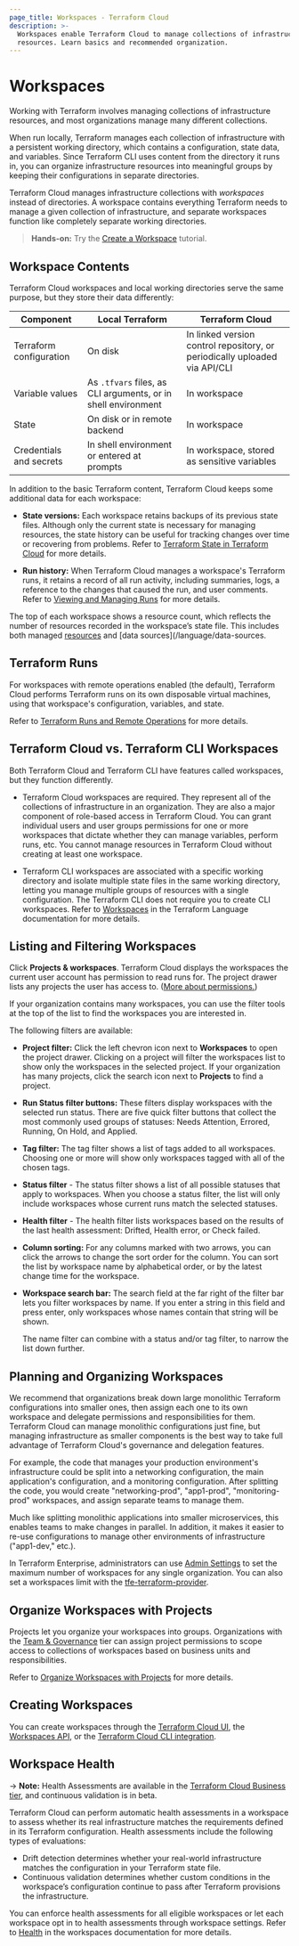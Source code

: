 ```yaml
---
page_title: Workspaces - Terraform Cloud
description: >-
  Workspaces enable Terraform Cloud to manage collections of infrastructure
  resources. Learn basics and recommended organization.
---
```


# Workspaces

Working with Terraform involves managing collections of infrastructure resources, and most organizations manage many different collections.

When run locally, Terraform manages each collection of infrastructure with a persistent working directory, which contains a configuration, state data, and variables. Since Terraform CLI uses content from the directory it runs in, you can organize infrastructure resources into meaningful groups by keeping their configurations in separate directories.

Terraform Cloud manages infrastructure collections with _workspaces_ instead of directories. A workspace contains everything Terraform needs to manage a given collection of infrastructure, and separate workspaces function like completely separate working directories.

> **Hands-on:** Try the [Create a Workspace](https://learn.hashicorp.com/tutorials/terraform/cloud-workspace-create?in=terraform/cloud-get-started) tutorial.

## Workspace Contents

Terraform Cloud workspaces and local working directories serve the same purpose, but they store their data differently:

| Component               | Local Terraform                                               | Terraform Cloud                                                            |
| ----------------------- | ------------------------------------------------------------- | -------------------------------------------------------------------------- |
| Terraform configuration | On disk                                                       | In linked version control repository, or periodically uploaded via API/CLI |
| Variable values         | As `.tfvars` files, as CLI arguments, or in shell environment | In workspace                                                               |
| State                   | On disk or in remote backend                                  | In workspace                                                               |
| Credentials and secrets | In shell environment or entered at prompts                    | In workspace, stored as sensitive variables                                |

In addition to the basic Terraform content, Terraform Cloud keeps some additional data for each workspace:

- **State versions:** Each workspace retains backups of its previous state files. Although only the current state is necessary for managing resources, the state history can be useful for tracking changes over time or recovering from problems. Refer to [Terraform State in Terraform Cloud](/cloud-docs/workspaces/state) for more details.

- **Run history:** When Terraform Cloud manages a workspace's Terraform runs, it retains a record of all run activity, including summaries, logs, a reference to the changes that caused the run, and user comments. Refer to [Viewing and Managing Runs](/cloud-docs/run/manage) for more details.

<!-- BEGIN: TFC:only name:managed-resources -->
The top of each workspace shows a resource count, which reflects the number of resources recorded in the workspace’s state file. This includes both managed [resources](/language/resources/syntax) and [data sources](/language/data-sources.
<!-- END: TFC:only name:managed-resources -->

## Terraform Runs

For workspaces with remote operations enabled (the default), Terraform Cloud performs Terraform runs on its own disposable virtual machines, using that workspace's configuration, variables, and state.

Refer to [Terraform Runs and Remote Operations](/cloud-docs/run/remote-operations) for more details.


## Terraform Cloud vs. Terraform CLI Workspaces

Both Terraform Cloud and Terraform CLI have features called workspaces, but they function differently.

- Terraform Cloud workspaces are required. They represent all of the collections of infrastructure in an organization. They are also a major component of role-based access in Terraform Cloud. You can grant individual users and user groups permissions for one or more workspaces that dictate whether they can manage variables, perform runs, etc. You cannot manage resources in Terraform Cloud without creating at least one workspace.

- Terraform CLI workspaces are associated with a specific working directory and isolate multiple state files in the same working directory, letting you manage multiple groups of resources with a single configuration. The Terraform CLI does not require you to create CLI workspaces. Refer to [Workspaces](/language/state/workspaces) in the Terraform Language documentation for more details.

## Listing and Filtering Workspaces

Click **Projects & workspaces**. Terraform Cloud displays the workspaces the current user account has permission to read runs for. The project drawer lists any projects the user has access to. ([More about permissions.](/cloud-docs/users-teams-organizations/permissions))

[permissions-citation]: #intentionally-unused---keep-for-maintainers

If your organization contains many workspaces, you can use the filter tools at the top of the list to find the workspaces you are interested in.

The following filters are available:

- **Project filter:** Click the left chevron icon next to **Workspaces** to open the project drawer. Clicking on a project will filter the workspaces list to show only the workspaces in the selected project. If your organization has many projects, click the search icon next to **Projects** to find a project.

- **Run Status filter buttons:** These filters display workspaces with the selected run status. There are five quick filter buttons that collect the most commonly used groups of statuses: Needs Attention, Errored, Running, On Hold, and Applied.

- **Tag filter:** The tag filter shows a list of tags added to all workspaces. Choosing one or more will show only workspaces tagged with all of the chosen tags.
- **Status filter** - The status filter shows a list of all possible statuses that apply to workspaces. When you choose a status filter, the list will only include workspaces whose current runs match the selected statuses. 
- **Health filter** - The health filter lists workspaces based on the results of the last health assessment: Drifted, Health error, or Check failed.
- **Column sorting:** For any columns marked with two arrows, you can click the arrows to change the sort order for the column. You can sort the list by workspace name by alphabetical order, or by the latest change time for the workspace. 
- **Workspace search bar:** The search field at the far right of the filter bar lets you filter workspaces by name. If you enter a string in this field and press enter, only workspaces whose names contain that string will be shown.

  The name filter can combine with a status and/or tag filter, to narrow the list down further.

## Planning and Organizing Workspaces

We recommend that organizations break down large monolithic Terraform configurations into smaller ones, then assign each one to its own workspace and delegate permissions and responsibilities for them. Terraform Cloud can manage monolithic configurations just fine, but managing infrastructure as smaller components is the best way to take full advantage of Terraform Cloud's governance and delegation features.

For example, the code that manages your production environment's infrastructure could be split into a networking configuration, the main application's configuration, and a monitoring configuration. After splitting the code, you would create "networking-prod", "app1-prod", "monitoring-prod" workspaces, and assign separate teams to manage them.

Much like splitting monolithic applications into smaller microservices, this enables teams to make changes in parallel. In addition, it makes it easier to re-use configurations to manage other environments of infrastructure ("app1-dev," etc.).

In Terraform Enterprise, administrators can use [Admin Settings](/enterprise/api-docs/admin/settings) to set the maximum number of workspaces for any single organization. You can also set a workspaces limit with the [tfe-terraform-provider](https://registry.terraform.io/providers/hashicorp/tfe/latest/docs/resources/organization#workspace_limit).

## Organize Workspaces with Projects

Projects let you organize your workspaces into groups. Organizations with the [Team & Governance](https://www.hashicorp.com/products/terraform/pricing) tier can assign project permissions to scope access to collections of workspaces based on business units and responsibilities.

Refer to [Organize Workspaces with Projects](/cloud-docs/workspaces/organize-workspaces-with-projects) for more details.


## Creating Workspaces

You can create workspaces through the [Terraform Cloud UI](/cloud-docs/workspaces/creating), the [Workspaces API](/cloud-docs/api-docs/workspaces), or the [Terraform Cloud CLI integration](/cli/cloud).

<!-- BEGIN: TFC:only name:health-assessments -->
## Workspace Health

-> **Note:** Health Assessments are available in the [Terraform Cloud Business tier](https://www.hashicorp.com/products/terraform/pricing), and continuous validation is in beta.

Terraform Cloud can perform automatic health assessments in a workspace to assess whether its real infrastructure matches the requirements defined in its Terraform configuration. Health assessments include the following types of evaluations:

- Drift detection determines whether your real-world infrastructure matches the configuration in your Terraform state file.
- Continuous validation determines whether custom conditions in the workspace’s configuration continue to pass after Terraform provisions the infrastructure.

You can enforce health assessments for all eligible workspaces or let each workspace opt in to health assessments through workspace settings. Refer to [Health](/cloud-docs/workspaces/health) in the workspaces documentation for more details.
<!-- END: TFC:only name:health-assessments -->
